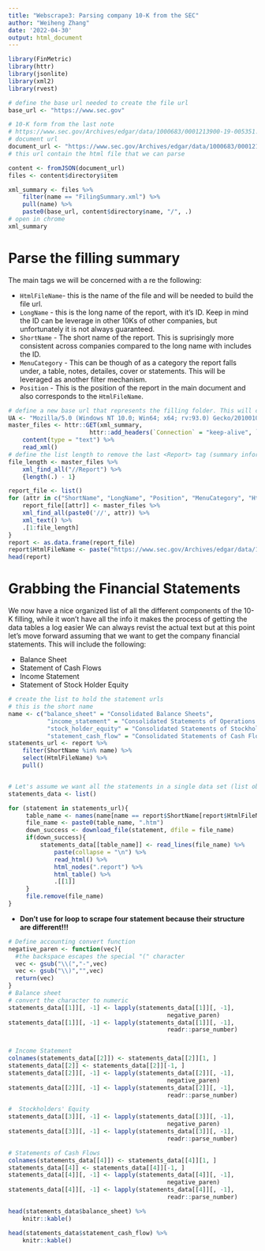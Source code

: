 ```yaml
---
title: "Webscrape3: Parsing company 10-K from the SEC"
author: "Weiheng Zhang"
date: '2022-04-30'
output: html_document
---
```


```r
library(FinMetric)
library(httr)
library(jsonlite)
library(xml2)
library(rvest)
```

```r
# define the base url needed to create the file url
base_url <- "https://www.sec.gov"

# 10-K form from the last note
# https://www.sec.gov/Archives/edgar/data/1000683/0001213900-19-005351.txt
# document url
document_url <- "https://www.sec.gov/Archives/edgar/data/1000683/000121390019005351/index.json"
# this url contain the html file that we can parse

content <- fromJSON(document_url)
files <- content$directory$item

xml_summary <- files %>% 
    filter(name == "FilingSummary.xml") %>% 
    pull(name) %>% 
    paste0(base_url, content$directory$name, "/", .)
# open in chrome
xml_summary
```

# Parse the filling summary

The main tags we will be concerned with a re the following:

* `HtmlFileName`- this is the name of the file and will be needed to build the file url.
* `LongName` - this is the long name of the report, with it's ID. Keep in mind the ID can be leverage in other 10Ks of other companies, but unfortunately it is not always guaranteed.
* `ShortName` - The short name of the report. This is suprisingly more consistent across companies compared to the long name with includes the ID.
* `MenuCategory` - This can be though of as a category the report falls under, a table, notes, detailes, cover or statements. This will be leveraged as another filter mechanism.
* `Position` - This is the position of the report in the main document and also corresponds to the `HtmlFileName`.

```r
# define a new base url that represents the filling folder. This will come in handy when we need to download the reports
UA <- "Mozilla/5.0 (Windows NT 10.0; Win64; x64; rv:93.0) Gecko/20100101 Firefox/93.0"
master_files <- httr::GET(xml_summary, 
                       httr::add_headers(`Connection` = "keep-alive", `User-Agent` = UA)) %>% 
    content(type = "text") %>% 
    read_xml()
# define the list length to remove the last <Report> tag (summary information)
file_length <- master_files %>% 
    xml_find_all("//Report") %>% 
    {length(.) - 1}

report_file <- list()
for (attr in c("ShortName", "LongName", "Position", "MenuCategory", "HtmlFileName")){
    report_file[[attr]] <- master_files %>% 
    xml_find_all(paste0('//', attr)) %>% 
    xml_text() %>% 
    .[1:file_length]
}
report <- as.data.frame(report_file)
report$HtmlFileName <- paste("https://www.sec.gov/Archives/edgar/data/1000683/000121390019005351", report$HtmlFileName, sep = "/")
head(report)
```

# Grabbing the Financial Statements

We now have a nice organized list of all the different components of the 10-K filling, while it won't have all the info it makes the process of getting the data tables a log easier We can always revist the actual text but at this point let's move forward assuming that we want to get the company financial statements. This will include the following:

* Balance Sheet
* Statement of Cash Flows
* Income Statement
* Statement of Stock Holder Equity


```r
# create the list to hold the statement urls
# this is the short name
name <- c("balance_sheet" = "Consolidated Balance Sheets",
           "income_statement" = "Consolidated Statements of Operations and Comprehensive (Loss) Income",
           "stock_holder_equity" = "Consolidated Statements of Stockholders' Equity",
           "statement_cash_flow" = "Consolidated Statements of Cash Flows (Unaudited)") 
statements_url <- report %>% 
    filter(ShortName %in% name) %>% 
    select(HtmlFileName) %>% 
    pull()


# Let's assume we want all the statements in a single data set (list object)
statements_data <- list()

for (statement in statements_url){
     table_name <- names(name[name == report$ShortName[report$HtmlFileName == statement]])
     file_name <- paste0(table_name, ".htm")
     down_success <- download_file(statement, dfile = file_name)
     if(down_success){
         statements_data[[table_name]] <- read_lines(file_name) %>%
             paste(collapse = "\n") %>%
             read_html() %>%
             html_nodes(".report") %>%
             html_table() %>%
             .[[1]]
     }
     file.remove(file_name)
}
```

* **Don't use for loop to scrape four statement because their structure are different!!!**

```r
# Define accounting convert function
negative_paren <- function(vec){
  #the backspace escapes the special "(" character
  vec <- gsub("\\(","-",vec) 
  vec <- gsub("\\)","",vec)
  return(vec)
}
# Balance sheet
# convert the character to numeric
statements_data[[1]][, -1] <- lapply(statements_data[[1]][, -1], 
                                             negative_paren)
statements_data[[1]][, -1] <- lapply(statements_data[[1]][, -1], 
                                             readr::parse_number)


# Income Statement
colnames(statements_data[[2]]) <- statements_data[[2]][1, ]
statements_data[[2]] <- statements_data[[2]][-1, ]
statements_data[[2]][, -1] <- lapply(statements_data[[2]][, -1], 
                                             negative_paren)
statements_data[[2]][, -1] <- lapply(statements_data[[2]][, -1], 
                                             readr::parse_number)

#  Stockholders' Equity
statements_data[[3]][, -1] <- lapply(statements_data[[3]][, -1], 
                                             negative_paren)
statements_data[[3]][, -1] <- lapply(statements_data[[3]][, -1], 
                                             readr::parse_number)

# Statements of Cash Flows
colnames(statements_data[[4]]) <- statements_data[[4]][1, ]
statements_data[[4]] <- statements_data[[4]][-1, ]
statements_data[[4]][, -1] <- lapply(statements_data[[4]][, -1], 
                                             negative_paren)
statements_data[[4]][, -1] <- lapply(statements_data[[4]][, -1], 
                                             readr::parse_number)
```


```r
head(statements_data$balance_sheet) %>% 
    knitr::kable()

head(statements_data$statement_cash_flow) %>% 
    knitr::kable()
```
